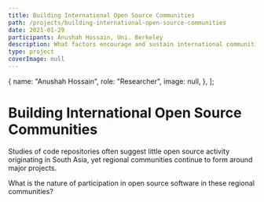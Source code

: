 ```yaml
---
title: Building International Open Source Communities
path: /projects/building-international-open-source-communities
date: 2021-01-29
participants: Anushah Hossain, Uni. Berkeley
description: What factors encourage and sustain international communities of contributors to open source projects?
type: project
coverImage: null
---
```


  {
    name: "Anushah Hossain",
    role: "Researcher",
    image: null,
  },
];

<!-- export const resources = [
  {
    title: "Proposal",
    link: "https://example.com",
    linkText: "Read More",
    author: "Anushah Hossain",
  },
]; -->

# Building International Open Source Communities

Studies of code repositories often suggest little open source activity originating in South Asia, yet regional communities continue to form around major projects. 

What is the nature of participation in open source software in these regional communities?

